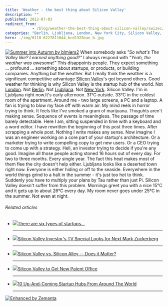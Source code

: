 ```yaml
---
title: 'Weather - the best thing about Silicon Valley'
description: ""
published: 2012-07-03
redirect_from: 
            - /blog/weather-the-best-thing-about-silicon-valley/swizec/4771
categories: "Berlin, Ljubljana, London, New York City, Silicon Valley, Startup company, Uncategorized, Valley"
hero: ./img/6118-6227811644_bcd1328eae_b.jpg
---
```

[![Summer into Autumn by blmiers2](./img/6118-6227811644_bcd1328eae_b.jpg "Summer into Autumn by blmiers2")](http://www.flickr.com/photos/blmiers2/6227811644/) When somebody asks _&quot;So what&#x27;s The Valley like? Learned anything good?&quot;_ I always respond with _&quot;Yeah, the weather was awesome!&quot;_ This disappoints people. They expect something ... profound ... something about startups, or products, or building companies. Anything but the weather. But I really think the weather is a significant competitive advantage [Silicon Valley](<http://maps.google.com/maps?ll=37.37,-122.04&amp;spn=1.0,1.0&amp;q=37.37,-122.04 (Silicon%20Valley)&amp;t=h> "Silicon Valley")&#x27;s got beyond others. Good weather for thinking is why Silicon Valley is the startup hub of the world. Not [London](<http://maps.google.com/maps?ll=51.5072222222,-0.1275&amp;spn=0.1,0.1&amp;q=51.5072222222,-0.1275 (London)&amp;t=h> "London"). Not [Berlin](<http://maps.google.com/maps?ll=52.5005555556,13.3988888889&amp;spn=0.01,0.01&amp;q=52.5005555556,13.3988888889 (Berlin)&amp;t=h> "Berlin"). Not [Ljubljana](<http://maps.google.com/maps?ll=46.0555555556,14.5083333333&amp;spn=0.1,0.1&amp;q=46.0555555556,14.5083333333 (Ljubljana)&amp;t=h> "Ljubljana"). Not [New York](<http://maps.google.com/maps?ll=40.7166666667,-74.0&amp;spn=0.1,0.1&amp;q=40.7166666667,-74.0 (New%20York%20City)&amp;t=h> "New York City"). Silicon Valley. I&#x27;m in Ljubljana right now.It&#x27;s early afternoon. 31°C outside. 33°C in the coldest room of the apartment. Around me - two large screens, a PC and a laptop. A fan is trying to blow my face off with warm air. My mind reels in horror trying to think. It feels like I&#x27;ve smoked a gram of marijuana. Thoguhts aren&#x27;t making sense. Sequence of events is meaningless. The passage of time barely detectable. Here I am, sitting suspended in time with a keyboard and a word editor. I have rewritten the beginning of this post three times. After scrapping a whole post. Nothing I write makes any sense. Now imagine I was an engineer working on a core part of your startup&#x27;s architecture. Or a marketer trying to write compelling copy to get new users. Or a CEO trying to come up with a strategy. Hell, an investor trying to decide if you&#x27;re any good. Imagine all those people acting stoned 16 hours out of every day. For two to three months. Every single year. The fact this heat makes most of them flee the city doesn&#x27;t help either. Ljubljana looks like a deserted town right now. Everyone is either hiding or off to the seaside. Everywhere in the world things grind to a halt in the summer - it&#x27;s just too hot to think. Suddenly you have to multiply your plans by Tau rather than just Pi. Silicon Valley doesn&#x27;t suffer from this problem. Mornings greet you with a nice 15°C and it gets up to about 26°C every day. My room never goes under 25°C in the summer. Not even at night.

###### Related articles

- [![](http://i.zemanta.com/noimg_06_80_80.jpg)](http://www.zdnet.com/blog/foremski/there-are-six-types-of-startups/1958)[There are six types of startups...](http://www.zdnet.com/blog/foremski/there-are-six-types-of-startups/1958)

  * * *

- [![](http://i.zemanta.com/97732458_80_80.jpg)](http://mashable.com/2012/07/01/20-under-20-transforming-tomorrow/)[Silicon Valley Investor&#x27;s TV Special Looks for Next Mark Zuckerberg](http://mashable.com/2012/07/01/20-under-20-transforming-tomorrow/)

  * * *

- [![](http://i.zemanta.com/96632143_80_80.jpg)](http://www.forbes.com/sites/bhrigupankajprashar/2012/06/26/silicon-valley-vs-silicon-alley-does-it-matter/)[Silicon Valley vs. Silicon Alley -- Does it Matter?](http://www.forbes.com/sites/bhrigupankajprashar/2012/06/26/silicon-valley-vs-silicon-alley-does-it-matter/)

  * * *

- [![](http://i.zemanta.com/97835477_80_80.jpg)](http://www.patspapers.com/story_stack/item/silicon_valley_to_get_new_patent_office/)[Silicon Valley to Get New Patent Office](http://www.patspapers.com/story_stack/item/silicon_valley_to_get_new_patent_office/)

  * * *

- [![](http://i.zemanta.com/noimg_07_80_80.jpg)](http://grasshopper.com/blog/2011/01/10-up-and-coming-startup-hubs-from-around-the-world/)[10 Up-And-Coming Startup Hubs From Around The World](http://grasshopper.com/blog/2011/01/10-up-and-coming-startup-hubs-from-around-the-world/)

  * * *

[![Enhanced by Zemanta](http://img.zemanta.com/zemified_e.png?x-id=194b10a5-7444-4717-9fad-4d803c3c1631)](http://www.zemanta.com/?px "Enhanced by Zemanta")